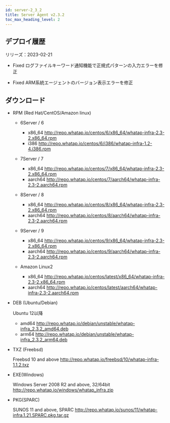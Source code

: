 ```yaml
---
id: server-2_3_2
title: Server Agent v2.3.2
toc_max_heading_level: 2
---
```



## デプロイ履歴

リリーズ：2023-02-21

-   <Status>Fixed</Status> ログファイルキーワード通知機能で正規式パターンの入力エラーを修正

-   <Status>Fixed</Status> ARM系統エージェントのバージョン表示エラーを修正

## ダウンロード

-   RPM (Red Hat/CentOS/Amazon linux)

    -   6Server / 6

        -   x86_64 http://repo.whatap.io/centos/6/x86_64/whatap-infra-2.3-2.x86_64.rpm
        -   i386 http://repo.whatap.io/centos/6/i386/whatap-infra-1.2-4.i386.rpm

    -   7Server / 7

        -   x86_64 http://repo.whatap.io/centos/7/x86_64/whatap-infra-2.3-2.x86_64.rpm
        -   aarch64 http://repo.whatap.io/centos/7/aarch64/whatap-infra-2.3-2.aarch64.rpm

    -   8Server / 8

        -   x86_64 http://repo.whatap.io/centos/8/x86_64/whatap-infra-2.3-2.x86_64.rpm
        -   aarch64 http://repo.whatap.io/centos/8/aarch64/whatap-infra-2.3-2.aarch64.rpm

    -   9Server / 9

        -   x86_64 http://repo.whatap.io/centos/9/x86_64/whatap-infra-2.3-2.x86_64.rpm
        -   aarch64 http://repo.whatap.io/centos/9/aarch64/whatap-infra-2.3-2.aarch64.rpm

    -   Amazon Linux2

        -   x86_64 http://repo.whatap.io/centos/latest/x86_64/whatap-infra-2.3-2.x86_64.rpm
        -   aarch64 http://repo.whatap.io/centos/latest/aarch64/whatap-infra-2.3-2.aarch64.rpm

-   DEB (Ubuntu/Debian)

    Ubuntu 12以降

    -   amd64 http://repo.whatap.io/debian/unstable/whatap-infra_2.3.2_amd64.deb
    -   arm64 http://repo.whatap.io/debian/unstable/whatap-infra_2.3.2_arm64.deb

-   TXZ (Freebsd)

    Freebsd 10 and above http://repo.whatap.io/freebsd/10/whatap-infra-1.1.2.txz

-   EXE(Windows)

    Windows Server 2008 R2 and above, 32/64bit http://repo.whatap.io/windows/whatap_infra.zip

-   PKG(SPARC)

    SUNOS 11 and above, SPARC http://repo.whatap.io/sunos/11/whatap-infra.1.21.SPARC.pkg.tar.gz
